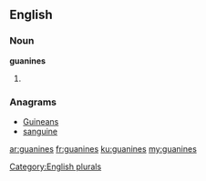 ==English==

===Noun===
'''guanines'''

# {{plural of|guanine}}

===Anagrams===
* [[Guineans#English|Guineans]]
* [[sanguine#English|sanguine]]

[[Category:English plurals]]

[[ar:guanines]]
[[fr:guanines]]
[[ku:guanines]]
[[my:guanines]]